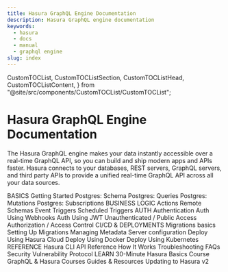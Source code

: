 ```yaml
---
title: Hasura GraphQL Engine Documentation
description: Hasura GraphQL engine documentation
keywords:
  - hasura
  - docs
  - manual
  - graphql engine
slug: index
---
```


  CustomTOCList,
  CustomTOCListSection,
  CustomTOCListHead,
  CustomTOCListContent,
} from "@site/src/components/CustomTOCList/CustomTOCList";

# Hasura GraphQL Engine Documentation

The Hasura GraphQL engine makes your data instantly accessible over a
real-time GraphQL API, so you can build and ship modern apps and APIs
faster. Hasura connects to your databases, REST servers, GraphQL
servers, and third party APIs to provide a unified real-time GraphQL API
across all your data sources.


<CustomTOCList>
  <CustomTOCListSection>
    <CustomTOCListHead>BASICS</CustomTOCListHead>
    <CustomTOCListContent>
      <Link to="/graphql/core/getting-started/index">Getting Started</Link>
      <Link to="/graphql/core/databases/postgres/schema/index">Postgres: Schema</Link>
      <Link to="/graphql/core/databases/postgres/queries/index">Postgres: Queries</Link>
      <Link to="/graphql/core/databases/postgres/mutations/index">Postgres: Mutations</Link>
      <Link to="/graphql/core/databases/postgres/subscriptions/index">Postgres: Subscriptions</Link>
    </CustomTOCListContent>
  </CustomTOCListSection>
  <CustomTOCListSection>
    <CustomTOCListHead>BUSINESS LOGIC</CustomTOCListHead>
    <CustomTOCListContent>
      <Link to="/graphql/core/actions/index">Actions</Link>
      <Link to="/graphql/core/remote-schemas/index">Remote Schemas</Link>
      <Link to="/graphql/core/event-triggers/index">Event Triggers</Link>
      <Link to="/graphql/core/scheduled-triggers/index">Scheduled Triggers</Link>
    </CustomTOCListContent>
  </CustomTOCListSection>
  <CustomTOCListSection>
    <CustomTOCListHead>AUTH</CustomTOCListHead>
    <CustomTOCListContent>
      <Link to="/graphql/core/auth/authentication/index">Authentication</Link>
      <Link to="/graphql/core/auth/authentication/webhook">Auth Using Webhooks</Link>
      <Link to="/graphql/core/auth/authentication/jwt">Auth Using JWT</Link>
      <Link to="/graphql/core/auth/authentication/unauthenticated-access">Unauthenticated / Public Access</Link>
      <Link to="/graphql/core/auth/authorization/index">Authorization / Access Control</Link>
    </CustomTOCListContent>
  </CustomTOCListSection>
  <CustomTOCListSection>
    <CustomTOCListHead>CI/CD & DEPLOYMENTS</CustomTOCListHead>
    <CustomTOCListContent>
      <Link to="/graphql/core/migrations/index">Migrations basics</Link>
      <Link to="/graphql/core/migrations/migrations-setup">Setting Up Migrations</Link>
      <Link to="/graphql/core/migrations/manage-metadata">Managing Metadata</Link>
      <Link to="/graphql/core/deployment/graphql-engine-flags/index">Server configuration</Link>
      <Link to="/graphql/cloud/index">Deploy Using Hasura Cloud</Link>
      <Link to="/graphql/core/deployment/deployment-guides/docker">Deploy Using Docker</Link>
      <Link to="/graphql/core/deployment/deployment-guides/kubernetes">Deploy Using Kubernetes</Link>
    </CustomTOCListContent>
  </CustomTOCListSection>
  <CustomTOCListSection>
    <CustomTOCListHead>REFERENCE</CustomTOCListHead>
    <CustomTOCListContent>
      <Link to="/graphql/core/hasura-cli/index">Hasura CLI</Link>
      <Link to="/graphql/core/api-reference/index">API Reference</Link>
      <Link to="/graphql/core/how-it-works/index">How It Works</Link>
      <Link to="/graphql/core/troubleshooting/index">Troubleshooting</Link>
      <Link to="/graphql/core/guides/faq/index">FAQs</Link>
      <Link to="/graphql/core/security-disclosure/index">Security Vulnerability Protocol</Link>
    </CustomTOCListContent>
  </CustomTOCListSection>
  <CustomTOCListSection>
    <CustomTOCListHead>LEARN</CustomTOCListHead>
    <CustomTOCListContent>
      <Link to="https://hasura.io/learn/graphql/hasura/introduction/" target="_blank">30-Minute Hasura Basics Course</Link>
      <Link to="https://hasura.io/learn/" target="_blank">GraphQL & Hasura Courses</Link>
      <Link to="/graphql/core/guides/index">Guides & Resources</Link>
      <Link to="/graphql/core/guides/upgrade-hasura-v2">Updating to Hasura v2</Link>
    </CustomTOCListContent>
  </CustomTOCListSection>
</CustomTOCList>
